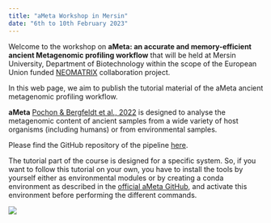 ```yaml
---
title: "aMeta Workshop in Mersin"
date: "6th to 10th February 2023"
---
```


Welcome to the workshop on **aMeta: an accurate and memory-efficient ancient Metagenomic profiling workflow** that will be held at Mersin University, Department of Biotechnology within the scope of the European Union funded [NEOMATRIX](https://neomatrix.metu.edu.tr/) collaboration project.

In this web page, we aim to publish the tutorial material of the aMeta ancient metagenomic profiling workflow.

**aMeta** [Pochon & Bergfeldt et al., 2022](https://www.biorxiv.org/content/10.1101/2022.10.03.510579v1.abstract) is designed to analyse the metagenomic content of ancient samples from a wide variety of host organisms (including humans) or from environmental samples.

Please find the GitHub repository of the pipeline [here](https://github.com/NBISweden/aMeta).

The tutorial part of the course is designed for a specific system. So, if you want to follow this tutorial on your own, you have to install the tools by yourself either as environmental modules or by creating a conda environment as described in the [official aMeta GitHub](https://github.com/NBISweden/aMeta), and activate this environment before performing the different commands.

![](images/rulegrap_January_2023.png)
